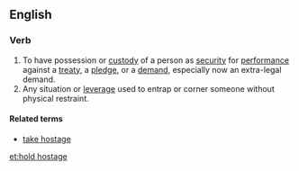 ==English==

===Verb===
{{infl|en|verb|head=to [[hold]] [[hostage]]}}

# To have possession or [[custody]] of a person as [[security]] for [[performance]] against a [[treaty]], a [[pledge]], or a [[demand]], especially now an extra-legal demand.
# Any situation or [[leverage]] used to entrap or corner someone without physical restraint.

====Related terms====
*[[take hostage]]

[[et:hold hostage]]